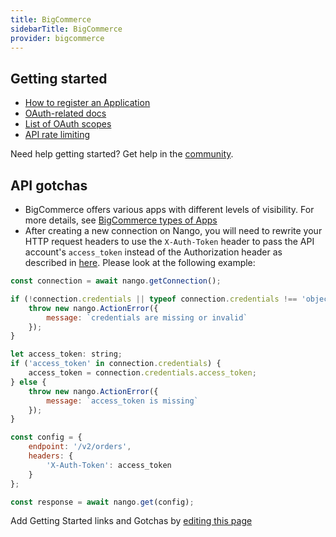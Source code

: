 ```yaml
---
title: BigCommerce
sidebarTitle: BigCommerce
provider: bigcommerce
---
```



<Overview />


## Getting started

-   [How to register an Application](https://developers.tremendous.com/docs/oauth-20#step-1-register-a-developer-app)
-   [OAuth-related docs](https://developer.bigcommerce.com/docs/integrations/apps/guide/auth)
-   [List of OAuth scopes](https://developer.bigcommerce.com/docs/start/authentication/api-accounts#oauth-scopes)
-   [API rate limiting](https://developer.bigcommerce.com/docs/start/best-practices/api-rate-limits)

<Tip>Need help getting started? Get help in the [community](https://nango.dev/slack).</Tip>

## API gotchas

- BigCommerce offers various apps with different levels of visibility. For more details, see [BigCommerce types of Apps](https://developer.bigcommerce.com/docs/integrations/apps/guide/types)
- After creating a new connection on Nango, you will need to rewrite your HTTP request headers to use the `X-Auth-Token` header to pass the API account's `access_token` instead of the Authorization header as described in [here](https://developer.bigcommerce.com/docs/start/authentication/api-accounts#how-to-migrate). Please look at the following example:

```js
const connection = await nango.getConnection();

if (!connection.credentials || typeof connection.credentials !== 'object') {
    throw new nango.ActionError({
        message: `credentials are missing or invalid`
    });
}

let access_token: string;
if ('access_token' in connection.credentials) {
    access_token = connection.credentials.access_token;
} else {
    throw new nango.ActionError({
        message: `access_token is missing`
    });
}

const config = {
    endpoint: '/v2/orders',
    headers: {
        'X-Auth-Token': access_token
    }
};

const response = await nango.get(config);

```
<Note>Add Getting Started links and Gotchas by [editing this page](https://github.com/nangohq/nango/tree/master/docs-v2/integrations/all/bigcommerce.mdx)</Note>
